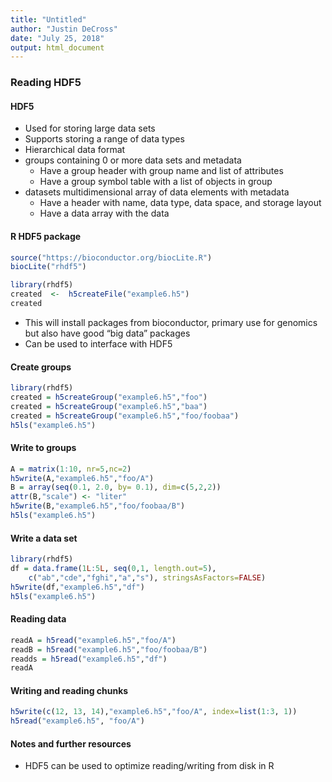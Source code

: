 ```yaml
---
title: "Untitled"
author: "Justin DeCross"
date: "July 25, 2018"
output: html_document
---
```

### Reading HDF5
#### HDF5
 * Used for storing large data sets
 * Supports storing a range of data types
 * Hierarchical data format
 * groups containing 0 or more data sets and metadata
	+ Have a group header with group name and list of attributes
	+ Have a group symbol table with a list of objects in group
 * datasets multidimensional array of data elements with metadata
	+ Have a header with name, data type, data space, and storage layout
	+ Have a data array with the data
	
#### R HDF5 package

```r

source("https://bioconductor.org/biocLite.R")
biocLite("rhdf5")

library(rhdf5)
created  <-  h5createFile("example6.h5")
created
```

 * This will install packages from bioconductor, primary use for genomics but also have good "big data" packages
 * Can be used to interface with HDF5
 
#### Create groups

```r
library(rhdf5)
created = h5createGroup("example6.h5","foo")
created = h5createGroup("example6.h5","baa")
created = h5createGroup("example6.h5","foo/foobaa")
h5ls("example6.h5")
```

#### Write to groups

```r
A = matrix(1:10, nr=5,nc=2)
h5write(A,"example6.h5","foo/A")
B = array(seq(0.1, 2.0, by= 0.1), dim=c(5,2,2))
attr(B,"scale") <- "liter"
h5write(B,"example6.h5","foo/foobaa/B")
h5ls("example6.h5")
```

#### Write a data set

```r
library(rhdf5)
df = data.frame(1L:5L, seq(0,1, length.out=5),
	c("ab","cde","fghi","a","s"), stringsAsFactors=FALSE)
h5write(df,"example6.h5","df")
h5ls("example6.h5")
```

#### Reading data

```r
readA = h5read("example6.h5","foo/A")
readB = h5read("example6.h5","foo/foobaa/B")
readds = h5read("example6.h5","df")
readA
```

#### Writing and reading chunks

```r
h5write(c(12, 13, 14),"example6.h5","foo/A", index=list(1:3, 1))
h5read("example6.h5", "foo/A")
```

#### Notes and further resources
 * HDF5 can be used to optimize reading/writing from disk in R
